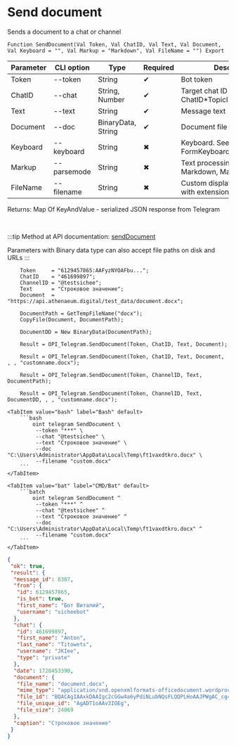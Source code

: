 ﻿---
sidebar_position: 5
---


# Send document
 Sends a document to a chat or channel



`Function SendDocument(Val Token, Val ChatID, Val Text, Val Document, Val Keyboard = "", Val Markup = "Markdown", Val FileName = "") Export`

  | Parameter | CLI option | Type | Required | Description |
  |-|-|-|-|-|
  | Token | --token | String | &#x2714; | Bot token |
  | ChatID | --chat | String, Number | &#x2714; | Target chat ID or ChatID*TopicID |
  | Text | --text | String | &#x2714; | Message text |
  | Document | --doc | BinaryData, String | &#x2714; | Document file |
  | Keyboard | --keyboard | String | &#x2716; | Keyboard. See FormKeyboardFromButtonArray |
  | Markup | --parsemode | String | &#x2716; | Text processing type (HTML, Markdown, MarkdownV2) |
  | FileName | --filename | String | &#x2716; | Custom displayed file name with extension, if necessary |

  
  Returns:  Map Of KeyAndValue - serialized JSON response from Telegram

<br/>

:::tip
Method at API documentation: [sendDocument](https://core.telegram.org/bots/api#senddocument)

Parameters with Binary data type can also accept file paths on disk and URLs
:::
<br/>



```bsl title="1C:Enterprise/OneScript code example"
    Token     = "6129457865:AAFyzNYOAFbu...";
    ChatID    = "461699897";
    ChannelID = "@testsichee";
    Text      = "Строковое значение";
    Document  = "https://api.athenaeum.digital/test_data/document.docx";

    DocumentPath = GetTempFileName("docx");
    CopyFile(Document, DocumentPath);

    DocumentDD = New BinaryData(DocumentPath);

    Result = OPI_Telegram.SendDocument(Token, ChatID, Text, Document);

    Result = OPI_Telegram.SendDocument(Token, ChatID, Text, Document, , , "customname.docx");

    Result = OPI_Telegram.SendDocument(Token, ChannelID, Text, DocumentPath);

    Result = OPI_Telegram.SendDocument(Token, ChannelID, Text, DocumentDD, , , "customname.docx");
```
 

 <Tabs>
  
    <TabItem value="bash" label="Bash" default>
        ```bash
            oint telegram SendDocument \
             --token "***" \
             --chat "@testsichee" \
             --text "Строковое значение" \
             --doc "C:\Users\Administrator\AppData\Local\Temp\ft1vaxdtkro.docx" \
             --filename "custom.docx"
        ```
    </TabItem>
  
    <TabItem value="bat" label="CMD/Bat" default>
        ```batch
            oint telegram SendDocument ^
             --token "***" ^
             --chat "@testsichee" ^
             --text "Строковое значение" ^
             --doc "C:\Users\Administrator\AppData\Local\Temp\ft1vaxdtkro.docx" ^
             --filename "custom.docx"
        ```
    </TabItem>
</Tabs>


```json title="Result"
{
 "ok": true,
 "result": {
  "message_id": 8307,
  "from": {
   "id": 6129457865,
   "is_bot": true,
   "first_name": "Бот Виталий",
   "username": "sicheebot"
  },
  "chat": {
   "id": 461699897,
   "first_name": "Anton",
   "last_name": "Titowets",
   "username": "JKIee",
   "type": "private"
  },
  "date": 1728453390,
  "document": {
   "file_name": "document.docx",
   "mime_type": "application/vnd.openxmlformats-officedocument.wordprocessingml.document",
   "file_id": "BQACAgIAAxkDAAIgc2cGGw4a6yPdiNLubNQsFLQQPLHoAAJPWgAC_cg4SJF9HYfiILIbNgQ",
   "file_unique_id": "AgADT1oAAv3IOEg",
   "file_size": 24069
  },
  "caption": "Строковое значение"
 }
}
```
